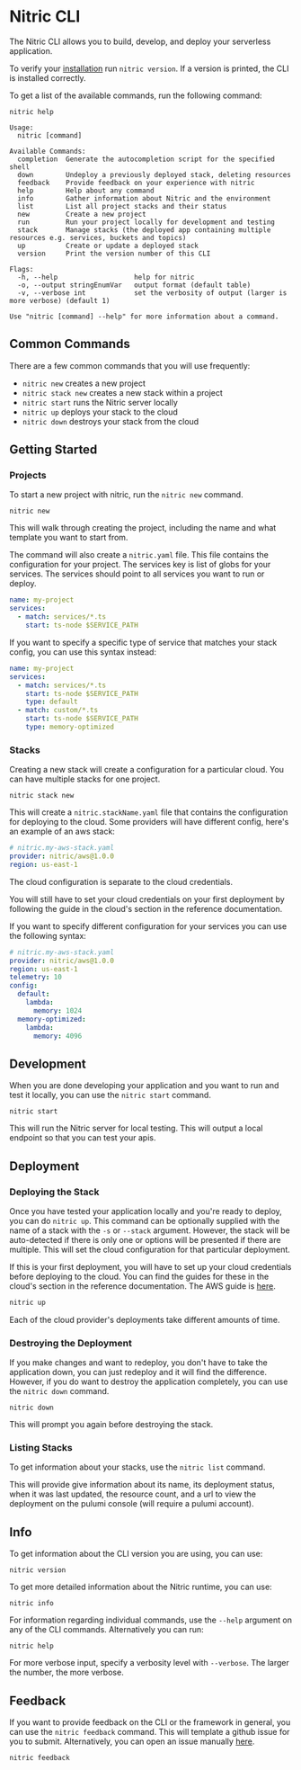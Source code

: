 
# Nitric CLI

The Nitric CLI allows you to build, develop, and deploy your serverless application.

To verify your [installation](/guides/getting-started/installation) run `nitric version`. If a version is printed, the CLI is installed correctly.

To get a list of the available commands, run the following command:

```
nitric help

Usage:
  nitric [command]

Available Commands:
  completion  Generate the autocompletion script for the specified shell
  down        Undeploy a previously deployed stack, deleting resources
  feedback    Provide feedback on your experience with nitric
  help        Help about any command
  info        Gather information about Nitric and the environment
  list        List all project stacks and their status
  new         Create a new project
  run         Run your project locally for development and testing
  stack       Manage stacks (the deployed app containing multiple resources e.g. services, buckets and topics)
  up          Create or update a deployed stack
  version     Print the version number of this CLI

Flags:
  -h, --help                   help for nitric
  -o, --output stringEnumVar   output format (default table)
  -v, --verbose int            set the verbosity of output (larger is more verbose) (default 1)

Use "nitric [command] --help" for more information about a command.
```

## Common Commands

There are a few common commands that you will use frequently:

- `nitric new` creates a new project
- `nitric stack new` creates a new stack within a project
- `nitric start` runs the Nitric server locally
- `nitric up` deploys your stack to the cloud
- `nitric down` destroys your stack from the cloud

## Getting Started

### Projects

To start a new project with nitric, run the `nitric new` command.

```
nitric new
```

This will walk through creating the project, including the name and what template you want to start from.

The command will also create a `nitric.yaml` file. This file contains the configuration for your project. The services key is list of globs for your services. The services should point to all services you want to run or deploy.

```yaml
name: my-project
services:
  - match: services/*.ts
    start: ts-node $SERVICE_PATH
```

If you want to specify a specific type of service that matches your stack config, you can use this syntax instead:

```yaml
name: my-project
services:
  - match: services/*.ts
    start: ts-node $SERVICE_PATH
    type: default
  - match: custom/*.ts
    start: ts-node $SERVICE_PATH
    type: memory-optimized
```

### Stacks

Creating a new stack will create a configuration for a particular cloud. You can have multiple stacks for one project.

```
nitric stack new
```

This will create a `nitric.stackName.yaml` file that contains the configuration for deploying to the cloud. Some providers will have different config, here's an example of an aws stack:

```yaml
# nitric.my-aws-stack.yaml
provider: nitric/aws@1.0.0
region: us-east-1
```

<Note>The cloud configuration is separate to the cloud credentials.</Note>

<Note>
  You will still have to set your cloud credentials on your first deployment by
  following the guide in the cloud's section in the reference documentation.
</Note>

If you want to specify different configuration for your services you can use the following syntax:

```yaml
# nitric.my-aws-stack.yaml
provider: nitric/aws@1.0.0
region: us-east-1
telemetry: 10
config:
  default:
    lambda:
      memory: 1024
  memory-optimized:
    lambda:
      memory: 4096
```

## Development

When you are done developing your application and you want to run and test it locally, you can use the `nitric start` command.

```
nitric start
```

This will run the Nitric server for local testing. This will output a local endpoint so that you can test your apis.

## Deployment

### Deploying the Stack

Once you have tested your application locally and you're ready to deploy, you can do `nitric up`. This command can be optionally supplied with the name of a stack with the `-s` or `--stack` argument. However, the stack will be auto-detected if there is only one or options will be presented if there are multiple. This will set the cloud configuration for that particular deployment.

If this is your first deployment, you will have to set up your cloud credentials before deploying to the cloud. You can find the guides for these in the cloud's section in the reference documentation. The AWS guide is [here](/reference/providers/aws).

```bash
nitric up
```

<Note>
  Each of the cloud provider's deployments take different amounts of time.
</Note>

### Destroying the Deployment

If you make changes and want to redeploy, you don't have to take the application down, you can just redeploy and it will find the difference. However, if you do want to destroy the application completely, you can use the `nitric down` command.

```
nitric down
```

<Note>This will prompt you again before destroying the stack.</Note>

### Listing Stacks

To get information about your stacks, use the `nitric list` command.

This will provide give information about its name, its deployment status, when it was last updated, the resource count, and a url to view the deployment on the pulumi console (will require a pulumi account).

## Info

To get information about the CLI version you are using, you can use:

```
nitric version
```

To get more detailed information about the Nitric runtime, you can use:

```
nitric info
```

For information regarding individual commands, use the `--help` argument on any of the CLI commands. Alternatively you can run:

```
nitric help
```

For more verbose input, specify a verbosity level with `--verbose`. The larger the number, the more verbose.

## Feedback

If you want to provide feedback on the CLI or the framework in general, you can use the `nitric feedback` command. This will template a github issue for you to submit. Alternatively, you can open an issue manually [here](https://github.com/nitrictech/cli/issues/new/choose).

```
nitric feedback
```
